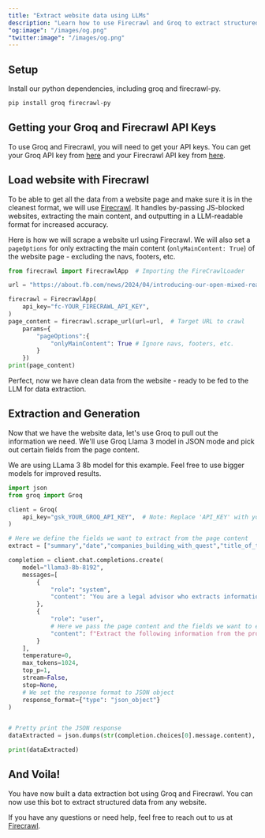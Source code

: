 ```yaml
---
title: "Extract website data using LLMs"
description: "Learn how to use Firecrawl and Groq to extract structured data from a web page in a few lines of code."
"og:image": "/images/og.png"
"twitter:image": "/images/og.png"
---
```


## Setup

Install our python dependencies, including groq and firecrawl-py.

```bash
pip install groq firecrawl-py
```

## Getting your Groq and Firecrawl API Keys

To use Groq and Firecrawl, you will need to get your API keys. You can get your Groq API key from [here](https://groq.com) and your Firecrawl API key from [here](https://firecrawl.dev).

## Load website with Firecrawl

To be able to get all the data from a website page and make sure it is in the cleanest format, we will use [Firecrawl](https://firecrawl.dev). It handles by-passing JS-blocked websites, extracting the main content, and outputting in a LLM-readable format for increased accuracy.

Here is how we will scrape a website url using Firecrawl. We will also set a `pageOptions` for only extracting the main content (`onlyMainContent: True`) of the website page - excluding the navs, footers, etc.

```python
from firecrawl import FirecrawlApp  # Importing the FireCrawlLoader

url = "https://about.fb.com/news/2024/04/introducing-our-open-mixed-reality-ecosystem/"

firecrawl = FirecrawlApp(
    api_key="fc-YOUR_FIRECRAWL_API_KEY",
)
page_content = firecrawl.scrape_url(url=url,  # Target URL to crawl
    params={
        "pageOptions":{
            "onlyMainContent": True # Ignore navs, footers, etc.
        }
    })
print(page_content)
```

Perfect, now we have clean data from the website - ready to be fed to the LLM for data extraction.

## Extraction and Generation

Now that we have the website data, let's use Groq to pull out the information we need. We'll use Groq Llama 3 model in JSON mode and pick out certain fields from the page content.

We are using LLama 3 8b model for this example. Feel free to use bigger models for improved results.

```python
import json
from groq import Groq

client = Groq(
    api_key="gsk_YOUR_GROQ_API_KEY",  # Note: Replace 'API_KEY' with your actual Groq API key
)

# Here we define the fields we want to extract from the page content
extract = ["summary","date","companies_building_with_quest","title_of_the_article","people_testimonials"]

completion = client.chat.completions.create(
    model="llama3-8b-8192",
    messages=[
        {
            "role": "system",
            "content": "You are a legal advisor who extracts information from documents in JSON."
        },
        {
            "role": "user",
            # Here we pass the page content and the fields we want to extract
            "content": f"Extract the following information from the provided documentation:\Page content:\n\n{page_content}\n\nInformation to extract: {extract}"
        }
    ],
    temperature=0,
    max_tokens=1024,
    top_p=1,
    stream=False,
    stop=None,
    # We set the response format to JSON object
    response_format={"type": "json_object"}
)


# Pretty print the JSON response
dataExtracted = json.dumps(str(completion.choices[0].message.content), indent=4)

print(dataExtracted)
```

## And Voila!

You have now built a data extraction bot using Groq and Firecrawl. You can now use this bot to extract structured data from any website.

If you have any questions or need help, feel free to reach out to us at [Firecrawl](https://firecrawl.dev).
